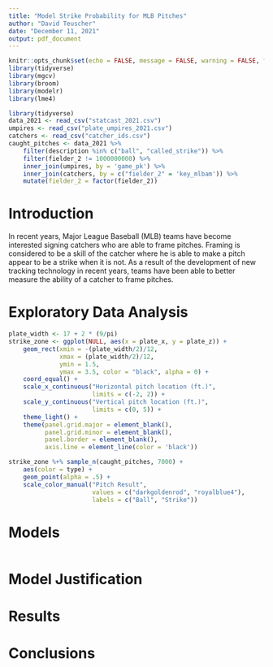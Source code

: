 ```yaml
---
title: "Model Strike Probability for MLB Pitches"
author: "David Teuscher"
date: "December 11, 2021"
output: pdf_document
---
```


```r
knitr::opts_chunk$set(echo = FALSE, message = FALSE, warning = FALSE, fig.align = 'center')
library(tidyverse)
library(mgcv)
library(broom)
library(modelr)
library(lme4)
```

```r
library(tidyverse)
data_2021 <- read_csv("statcast_2021.csv")
umpires <- read_csv("plate_umpires_2021.csv")
catchers <- read_csv("catcher_ids.csv") 
caught_pitches <- data_2021 %>% 
    filter(description %in% c("ball", "called_strike")) %>% 
    filter(fielder_2 != 1000000000) %>%
    inner_join(umpires, by = 'game_pk') %>%
    inner_join(catchers, by = c("fielder_2" = 'key_mlbam')) %>%
    mutate(fielder_2 = factor(fielder_2))
```

# Introduction

In recent years, Major League Baseball (MLB) teams have become interested signing catchers who are able to frame pitches. Framing is considered to be a skill of the catcher where he is able to make a pitch appear to be a strike when it is not. As a result of the development of new tracking technology in recent years, teams have been able to better measure the ability of a catcher to frame pitches. 


# Exploratory Data Analysis
```r
plate_width <- 17 + 2 * (9/pi)
strike_zone <- ggplot(NULL, aes(x = plate_x, y = plate_z)) + 
    geom_rect(xmin = -(plate_width/2)/12,
              xmax = (plate_width/2)/12,
              ymin = 1.5,
              ymax = 3.5, color = "black", alpha = 0) + 
    coord_equal() + 
    scale_x_continuous("Horizontal pitch location (ft.)",
                       limits = c(-2, 2)) +
    scale_y_continuous("Vertical pitch location (ft.)",
                       limits = c(0, 5)) +
    theme_light() + 
    theme(panel.grid.major = element_blank(),
          panel.grid.minor = element_blank(),
          panel.border = element_blank(), 
          axis.line = element_line(color = 'black'))

strike_zone %+% sample_n(caught_pitches, 7000) + 
    aes(color = type) + 
    geom_point(alpha = .5) + 
    scale_color_manual("Pitch Result", 
                       values = c("darkgoldenrod", "royalblue4"), 
                       labels = c("Ball", "Strike"))
```


# Models

```r

```


# Model Justification

# Results

# Conclusions